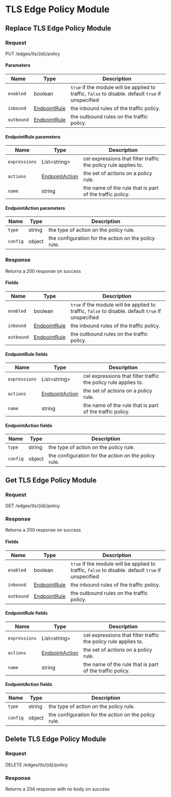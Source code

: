 
# TLS Edge Policy Module

## Replace TLS Edge Policy Module

### Request

PUT /edges/tls/\{id\}/policy

<TLSEdgePolicyModuleReplaceRequest />

#### Parameters

| Name       | Type                                     | Description                                                                                        |
| ---------- | ---------------------------------------- | -------------------------------------------------------------------------------------------------- |
| `enabled`  | boolean                                  | `true` if the module will be applied to traffic, `false` to disable. default `true` if unspecified |
| `inbound`  | [EndpointRule](#endpointrule-parameters) | the inbound rules of the traffic policy.                                                           |
| `outbound` | [EndpointRule](#endpointrule-parameters) | the outbound rules on the traffic policy.                                                          |

#### EndpointRule parameters

| Name          | Type                                         | Description                                                     |
| ------------- | -------------------------------------------- | --------------------------------------------------------------- |
| `expressions` | List&lt;string&gt;                           | cel expressions that filter traffic the policy rule applies to. |
| `actions`     | [EndpointAction](#endpointaction-parameters) | the set of actions on a policy rule.                            |
| `name`        | string                                       | the name of the rule that is part of the traffic policy.        |

#### EndpointAction parameters

| Name     | Type   | Description                                          |
| -------- | ------ | ---------------------------------------------------- |
| `type`   | string | the type of action on the policy rule.               |
| `config` | object | the configuration for the action on the policy rule. |

### Response

Returns a 200 response on success

<TLSEdgePolicyModuleReplaceResponse />

#### Fields

| Name       | Type                                 | Description                                                                                        |
| ---------- | ------------------------------------ | -------------------------------------------------------------------------------------------------- |
| `enabled`  | boolean                              | `true` if the module will be applied to traffic, `false` to disable. default `true` if unspecified |
| `inbound`  | [EndpointRule](#endpointrule-fields) | the inbound rules of the traffic policy.                                                           |
| `outbound` | [EndpointRule](#endpointrule-fields) | the outbound rules on the traffic policy.                                                          |

#### EndpointRule fields

| Name          | Type                                     | Description                                                     |
| ------------- | ---------------------------------------- | --------------------------------------------------------------- |
| `expressions` | List&lt;string&gt;                       | cel expressions that filter traffic the policy rule applies to. |
| `actions`     | [EndpointAction](#endpointaction-fields) | the set of actions on a policy rule.                            |
| `name`        | string                                   | the name of the rule that is part of the traffic policy.        |

#### EndpointAction fields

| Name     | Type   | Description                                          |
| -------- | ------ | ---------------------------------------------------- |
| `type`   | string | the type of action on the policy rule.               |
| `config` | object | the configuration for the action on the policy rule. |

## Get TLS Edge Policy Module

### Request

GET /edges/tls/\{id\}/policy

<TLSEdgePolicyModuleGetRequest />

### Response

Returns a 200 response on success

<TLSEdgePolicyModuleGetResponse />

#### Fields

| Name       | Type                                 | Description                                                                                        |
| ---------- | ------------------------------------ | -------------------------------------------------------------------------------------------------- |
| `enabled`  | boolean                              | `true` if the module will be applied to traffic, `false` to disable. default `true` if unspecified |
| `inbound`  | [EndpointRule](#endpointrule-fields) | the inbound rules of the traffic policy.                                                           |
| `outbound` | [EndpointRule](#endpointrule-fields) | the outbound rules on the traffic policy.                                                          |

#### EndpointRule fields

| Name          | Type                                     | Description                                                     |
| ------------- | ---------------------------------------- | --------------------------------------------------------------- |
| `expressions` | List&lt;string&gt;                       | cel expressions that filter traffic the policy rule applies to. |
| `actions`     | [EndpointAction](#endpointaction-fields) | the set of actions on a policy rule.                            |
| `name`        | string                                   | the name of the rule that is part of the traffic policy.        |

#### EndpointAction fields

| Name     | Type   | Description                                          |
| -------- | ------ | ---------------------------------------------------- |
| `type`   | string | the type of action on the policy rule.               |
| `config` | object | the configuration for the action on the policy rule. |

## Delete TLS Edge Policy Module

### Request

DELETE /edges/tls/\{id\}/policy

<TLSEdgePolicyModuleDeleteRequest />

### Response

Returns a 204 response with no body on success
